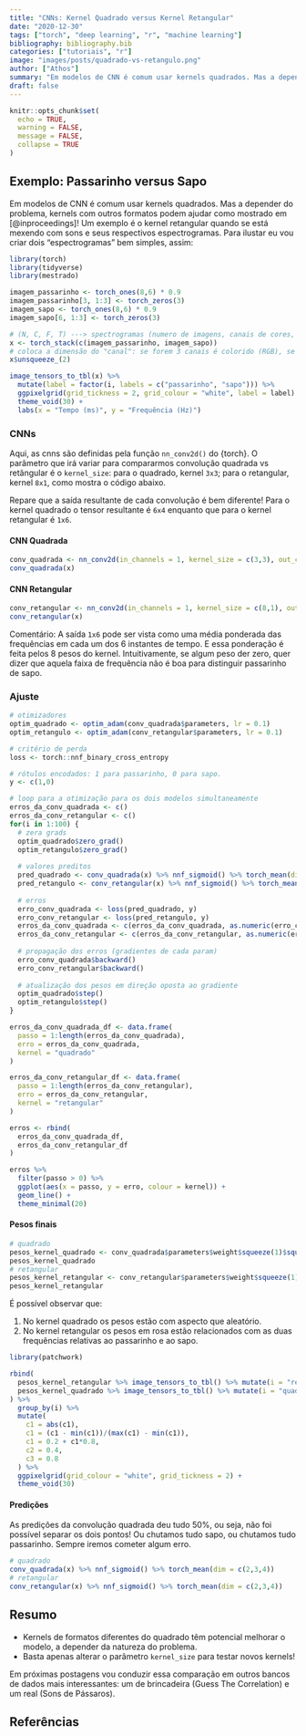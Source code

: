```yaml
---
title: "CNNs: Kernel Quadrado versus Kernel Retangular"
date: "2020-12-30"
tags: ["torch", "deep learning", "r", "machine learning"]
bibliography: bibliography.bib
categories: ["tutoriais", "r"]
image: "images/posts/quadrado-vs-retangulo.png"
author: ["Athos"]
summary: "Em modelos de CNN é comum usar kernels quadrados. Mas a depender do problema, kernels retangulares podem ajudar. O post mostra um exemplo minimal em {torch} para ilustrar uma situação em que isso acontece."
draft: false
---
```


```r
knitr::opts_chunk$set(
  echo = TRUE,
  warning = FALSE, 
  message = FALSE, 
  collapse = TRUE
)
```
 
## Exemplo: Passarinho versus Sapo

Em modelos de CNN é comum usar kernels quadrados. Mas a depender do problema, kernels com outros formatos podem ajudar como mostrado em [@inproceedings]! Um exemplo é o kernel retangular quando se está mexendo com sons e seus respectivos espectrogramas. Para ilustar eu vou criar dois "espectrogramas" bem simples, assim:

```r
library(torch)
library(tidyverse)
library(mestrado)

imagem_passarinho <- torch_ones(8,6) * 0.9
imagem_passarinho[3, 1:3] <- torch_zeros(3)
imagem_sapo <- torch_ones(8,6) * 0.9
imagem_sapo[6, 1:3] <- torch_zeros(3)

# (N, C, F, T) ---> spectrogramas (numero de imagens, canais de cores, faixas de freq, duracao do audio)
x <- torch_stack(c(imagem_passarinho, imagem_sapo))
# coloca a dimensão do "canal": se forem 3 canais é colorido (RGB), se for 1 é preto e branco.
x$unsqueeze_(2)
```

```r
image_tensors_to_tbl(x) %>% 
  mutate(label = factor(i, labels = c("passarinho", "sapo"))) %>%
  ggpixelgrid(grid_tickness = 2, grid_colour = "white", label = label) +
  theme_void(30) +
  labs(x = "Tempo (ms)", y = "Frequência (Hz)")
```

### CNNs

Aqui, as cnns são definidas pela função `nn_conv2d()` do {torch}. O parâmetro que irá variar para compararmos convolução quadrada vs retângular é o `kernel_size`: para o quadrado, kernel `3x3`; para o retangular, kernel `8x1`, como mostra o código abaixo.

Repare que a saída resultante de cada convolução é bem diferente! Para o kernel quadrado o tensor resultante é `6x4` enquanto que para o kernel retangular é `1x6`.

#### CNN Quadrada

```r
conv_quadrada <- nn_conv2d(in_channels = 1, kernel_size = c(3,3), out_channels = 1, bias = FALSE)
conv_quadrada(x)
```

#### CNN Retangular

```r
conv_retangular <- nn_conv2d(in_channels = 1, kernel_size = c(8,1), out_channels = 1, bias = FALSE)
conv_retangular(x)
```

Comentário: A saída `1x6` pode ser vista como uma média ponderada das frequências em cada um dos 6 instantes de tempo. E essa ponderação é feita pelos 8 pesos do kernel. Intuitivamente, se algum peso der zero, quer dizer que aquela faixa de frequência não é boa para distinguir passarinho de sapo.

### Ajuste

```r
# otimizadores
optim_quadrado <- optim_adam(conv_quadrada$parameters, lr = 0.1)
optim_retangulo <- optim_adam(conv_retangular$parameters, lr = 0.1)

# critério de perda
loss <- torch::nnf_binary_cross_entropy

# rótulos encodados: 1 para passarinho, 0 para sapo.
y <- c(1,0)

# loop para a otimização para os dois modelos simultaneamente
erros_da_conv_quadrada <- c()
erros_da_conv_retangular <- c()
for(i in 1:100) {
  # zera grads
  optim_quadrado$zero_grad()
  optim_retangulo$zero_grad()
  
  # valores preditos
  pred_quadrado <- conv_quadrada(x) %>% nnf_sigmoid() %>% torch_mean(dim = c(2,3,4))
  pred_retangulo <- conv_retangular(x) %>% nnf_sigmoid() %>% torch_mean(dim = c(2,3,4))
  
  # erros
  erro_conv_quadrada <- loss(pred_quadrado, y)
  erro_conv_retangular <- loss(pred_retangulo, y)
  erros_da_conv_quadrada <- c(erros_da_conv_quadrada, as.numeric(erro_conv_quadrada))
  erros_da_conv_retangular <- c(erros_da_conv_retangular, as.numeric(erro_conv_retangular))
  
  # propagação dos erros (gradientes de cada param)
  erro_conv_quadrada$backward()
  erro_conv_retangular$backward()
  
  # atualização dos pesos em direção oposta ao gradiente
  optim_quadrado$step()
  optim_retangulo$step()
}
```

```r
erros_da_conv_quadrada_df <- data.frame(
  passo = 1:length(erros_da_conv_quadrada),
  erro = erros_da_conv_quadrada,
  kernel = "quadrado"
)

erros_da_conv_retangular_df <- data.frame(
  passo = 1:length(erros_da_conv_retangular),
  erro = erros_da_conv_retangular,
  kernel = "retangular"
)

erros <- rbind(
  erros_da_conv_quadrada_df,
  erros_da_conv_retangular_df
)

erros %>%
  filter(passo > 0) %>%
  ggplot(aes(x = passo, y = erro, colour = kernel)) +
  geom_line() +
  theme_minimal(20)
```

#### Pesos finais

```r
# quadrado
pesos_kernel_quadrado <- conv_quadrada$parameters$weight$squeeze(1)$squeeze(1)
pesos_kernel_quadrado
# retangular
pesos_kernel_retangular <- conv_retangular$parameters$weight$squeeze(1)$squeeze(1)
pesos_kernel_retangular
```

É possível observar que:

1. No kernel quadrado os pesos estão com aspecto que aleatório.
2. No kernel retangular os pesos em rosa estão relacionados com as duas frequências relativas ao passarinho e ao sapo.

```r
library(patchwork)

rbind(
  pesos_kernel_retangular %>% image_tensors_to_tbl() %>% mutate(i = "retangular"),
  pesos_kernel_quadrado %>% image_tensors_to_tbl() %>% mutate(i = "quadrado")
) %>%
  group_by(i) %>%
  mutate(
    c1 = abs(c1),
    c1 = (c1 - min(c1))/(max(c1) - min(c1)),
    c1 = 0.2 + c1*0.8,
    c2 = 0.4,
    c3 = 0.8
  ) %>%
  ggpixelgrid(grid_colour = "white", grid_tickness = 2) +
  theme_void(30)
```

#### Predições

As predições da convolução quadrada deu tudo 50%, ou seja, não foi possível separar os dois pontos! Ou chutamos tudo sapo, ou chutamos tudo passarinho. Sempre iremos cometer algum erro.

```r
# quadrado
conv_quadrada(x) %>% nnf_sigmoid() %>% torch_mean(dim = c(2,3,4))
# retangular
conv_retangular(x) %>% nnf_sigmoid() %>% torch_mean(dim = c(2,3,4))
```

## Resumo

- Kernels de formatos diferentes do quadrado têm potencial melhorar o modelo, a depender da natureza do problema.
- Basta apenas alterar o parâmetro `kernel_size` para testar novos kernels!

Em próximas postagens vou conduzir essa comparação em outros bancos de dados mais interessantes: um de brincadeira (Guess The Correlation) e um real (Sons de Pássaros).

## Referências
